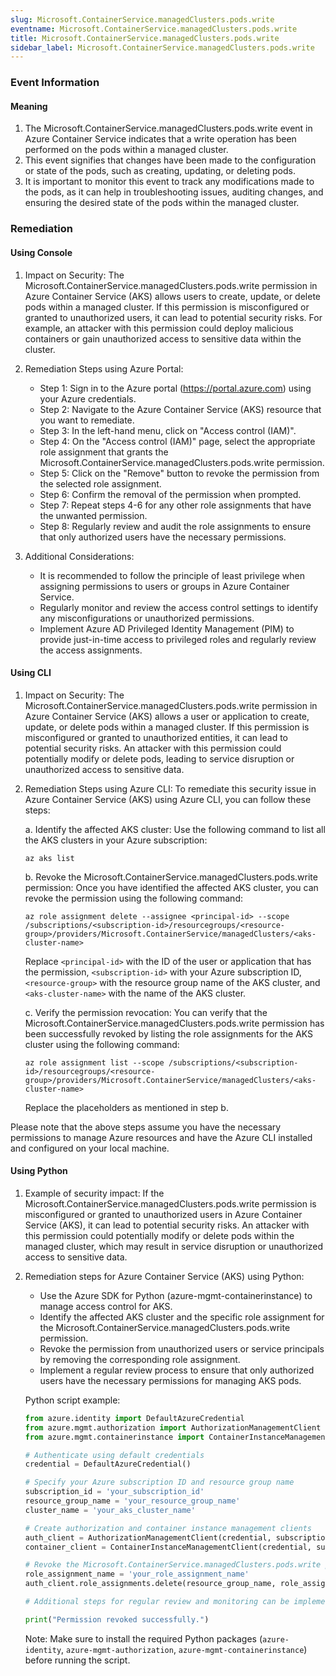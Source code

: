 ```yaml
--- 
slug: Microsoft.ContainerService.managedClusters.pods.write
eventname: Microsoft.ContainerService.managedClusters.pods.write
title: Microsoft.ContainerService.managedClusters.pods.write
sidebar_label: Microsoft.ContainerService.managedClusters.pods.write
---
```

                       
### Event Information

#### Meaning

1. The Microsoft.ContainerService.managedClusters.pods.write event in Azure Container Service indicates that a write operation has been performed on the pods within a managed cluster.
2. This event signifies that changes have been made to the configuration or state of the pods, such as creating, updating, or deleting pods.
3. It is important to monitor this event to track any modifications made to the pods, as it can help in troubleshooting issues, auditing changes, and ensuring the desired state of the pods within the managed cluster.

### Remediation

#### Using Console

1. Impact on Security: The Microsoft.ContainerService.managedClusters.pods.write permission in Azure Container Service (AKS) allows users to create, update, or delete pods within a managed cluster. If this permission is misconfigured or granted to unauthorized users, it can lead to potential security risks. For example, an attacker with this permission could deploy malicious containers or gain unauthorized access to sensitive data within the cluster.

2. Remediation Steps using Azure Portal:
   - Step 1: Sign in to the Azure portal (https://portal.azure.com) using your Azure credentials.
   - Step 2: Navigate to the Azure Container Service (AKS) resource that you want to remediate.
   - Step 3: In the left-hand menu, click on "Access control (IAM)".
   - Step 4: On the "Access control (IAM)" page, select the appropriate role assignment that grants the Microsoft.ContainerService.managedClusters.pods.write permission.
   - Step 5: Click on the "Remove" button to revoke the permission from the selected role assignment.
   - Step 6: Confirm the removal of the permission when prompted.
   - Step 7: Repeat steps 4-6 for any other role assignments that have the unwanted permission.
   - Step 8: Regularly review and audit the role assignments to ensure that only authorized users have the necessary permissions.

3. Additional Considerations:
   - It is recommended to follow the principle of least privilege when assigning permissions to users or groups in Azure Container Service.
   - Regularly monitor and review the access control settings to identify any misconfigurations or unauthorized permissions.
   - Implement Azure AD Privileged Identity Management (PIM) to provide just-in-time access to privileged roles and regularly review the access assignments.

#### Using CLI

1. Impact on Security: The Microsoft.ContainerService.managedClusters.pods.write permission in Azure Container Service (AKS) allows a user or application to create, update, or delete pods within a managed cluster. If this permission is misconfigured or granted to unauthorized entities, it can lead to potential security risks. An attacker with this permission could potentially modify or delete pods, leading to service disruption or unauthorized access to sensitive data.

2. Remediation Steps using Azure CLI: To remediate this security issue in Azure Container Service (AKS) using Azure CLI, you can follow these steps:

   a. Identify the affected AKS cluster: Use the following command to list all the AKS clusters in your Azure subscription:
      ```
      az aks list
      ```

   b. Revoke the Microsoft.ContainerService.managedClusters.pods.write permission: Once you have identified the affected AKS cluster, you can revoke the permission using the following command:
      ```
      az role assignment delete --assignee <principal-id> --scope /subscriptions/<subscription-id>/resourcegroups/<resource-group>/providers/Microsoft.ContainerService/managedClusters/<aks-cluster-name>
      ```
      Replace `<principal-id>` with the ID of the user or application that has the permission, `<subscription-id>` with your Azure subscription ID, `<resource-group>` with the resource group name of the AKS cluster, and `<aks-cluster-name>` with the name of the AKS cluster.

   c. Verify the permission revocation: You can verify that the Microsoft.ContainerService.managedClusters.pods.write permission has been successfully revoked by listing the role assignments for the AKS cluster using the following command:
      ```
      az role assignment list --scope /subscriptions/<subscription-id>/resourcegroups/<resource-group>/providers/Microsoft.ContainerService/managedClusters/<aks-cluster-name>
      ```
      Replace the placeholders as mentioned in step b.

Please note that the above steps assume you have the necessary permissions to manage Azure resources and have the Azure CLI installed and configured on your local machine.

#### Using Python

1. Example of security impact: If the Microsoft.ContainerService.managedClusters.pods.write permission is misconfigured or granted to unauthorized users in Azure Container Service (AKS), it can lead to potential security risks. An attacker with this permission could potentially modify or delete pods within the managed cluster, which may result in service disruption or unauthorized access to sensitive data.

2. Remediation steps for Azure Container Service (AKS) using Python:
   - Use the Azure SDK for Python (azure-mgmt-containerinstance) to manage access control for AKS.
   - Identify the affected AKS cluster and the specific role assignment for the Microsoft.ContainerService.managedClusters.pods.write permission.
   - Revoke the permission from unauthorized users or service principals by removing the corresponding role assignment.
   - Implement a regular review process to ensure that only authorized users have the necessary permissions for managing AKS pods.
   
   Python script example:
   ```python
   from azure.identity import DefaultAzureCredential
   from azure.mgmt.authorization import AuthorizationManagementClient
   from azure.mgmt.containerinstance import ContainerInstanceManagementClient

   # Authenticate using default credentials
   credential = DefaultAzureCredential()

   # Specify your Azure subscription ID and resource group name
   subscription_id = 'your_subscription_id'
   resource_group_name = 'your_resource_group_name'
   cluster_name = 'your_aks_cluster_name'

   # Create authorization and container instance management clients
   auth_client = AuthorizationManagementClient(credential, subscription_id)
   container_client = ContainerInstanceManagementClient(credential, subscription_id)

   # Revoke the Microsoft.ContainerService.managedClusters.pods.write permission
   role_assignment_name = 'your_role_assignment_name'
   auth_client.role_assignments.delete(resource_group_name, role_assignment_name)

   # Additional steps for regular review and monitoring can be implemented as needed

   print("Permission revoked successfully.")
   ```
   Note: Make sure to install the required Python packages (`azure-identity`, `azure-mgmt-authorization`, `azure-mgmt-containerinstance`) before running the script.


 